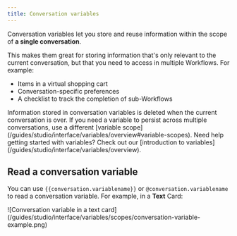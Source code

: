 ```yaml
---
title: Conversation variables
---
```


Conversation variables let you store and reuse information within the scope of **a single conversation**.

This makes them great for storing information that's only relevant to the current conversation, but that you need to access in multiple Workflows. For example:

- Items in a virtual shopping cart
- Conversation-specific preferences
- A checklist to track the completion of sub-Workflows

<Note>
Information stored in conversation variables is deleted when the current conversation is over. If you need a variable to persist across multiple conversations, use a different [variable scope](/guides/studio/interface/variables/overview#variable-scopes).
</Note>

<Tip>
    Need help getting started with variables? Check out our [introduction to variables](/guides/studio/interface/variables/overview).
</Tip>

## Read a conversation variable

You can use `{{conversation.variablename}}` or `@conversation.variablename` to read a conversation variable. For example, in a **Text** Card:

<Frame>
![Conversation variable in a text card](/guides/studio/interface/variables/scopes/conversation-variable-example.png)
</Frame>